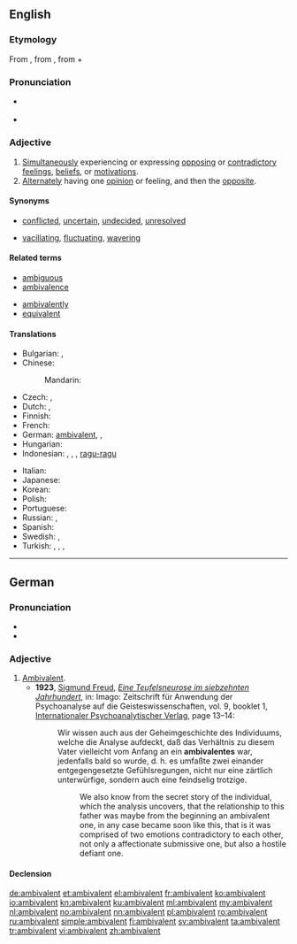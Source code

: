 ==English==
{{was wotd|2008|March|21}}

===Etymology===
From {{term|ambivalence|lang=en}}, from {{etyl|de|en}} {{term|Ambivalenz|lang=de}}, from {{etyl|la|en}} {{term|ambi-||in two ways|lang=la}} + {{term/t|la|valeō||be strong}}

===Pronunciation===
* {{a|RP|US}} {{IPA|/æmˈbɪv.ə.lənt/}}
* {{audio|en-us-ambivalent.ogg|Audio (US)}}

===Adjective===
{{en-adj}}

# [[simultaneously|Simultaneously]] experiencing or expressing [[oppose|opposing]] or [[contradictory]] [[feeling]]s, [[belief]]s, or [[motivation]]s.
# [[alternate|Alternately]] having one [[opinion]] or feeling, and then the [[opposite]].

====Synonyms====
* {{sense|simultaneously experiencing or expressing opposing feelings}} [[conflicted]], [[uncertain]], [[undecided]], [[unresolved]]
* {{sense|alternately feeling opposing feelings}} [[vacillating]], [[fluctuating]], [[wavering]]

====Related terms====
{{rel-top|}}
* [[ambiguous]]
* [[ambivalence]]
{{rel-mid}}
* [[ambivalently]]
* [[equivalent]]
{{rel-bottom}}

====Translations====
{{trans-top|experiencing or expressing opposing feelings}}
* Bulgarian: {{t+|bg|двойствен}}, {{t+|bg|противоречив}}
* Chinese:
*: Mandarin: {{t+|cmn|矛盾|tr=máodùn|sc=Hani}}
* Czech: {{t|cs|ambivalentní}}, {{t|cs|rozporuplný|m}}
* Dutch: {{t+|nl|ambivalent}}, {{t+|nl|ambivalente}}
* Finnish: {{t+|fi|ristiriitainen}}
* French: {{t+|fr|ambivalent}}
* German: [[ambivalent#German|ambivalent]], {{t|de|doppelwertig}}, {{t|de|zwiespältig}}
* Hungarian: {{t+|hu|ambivalens}}
* Indonesian: {{t|id|ambivalen}}, {{t|id|ragu}}, {{t|id|bimbang}}, [[ragu|ragu-ragu]]
{{trans-mid}}
* Italian: {{t|it|ambivalente|m|f}}
* Japanese: {{t|ja|どっちつかず|tr=docchi-tsukazu}}
* Korean: {{t|ko|반대감정이 공존하는|sc=Hang|tr=bandaegamjeong-i gongjonhaneun}}
* Polish: {{t+|pl|ambiwalentny|m}}
* Portuguese: {{t|pt|ambivalente|m|f}}
* Russian: {{t+|ru|двойственный|tr=dvójstvennyj}}, {{t+|ru|противоречивый|tr=protivorečívyj}}
* Spanish: {{t+|es|ambivalente}}
* Swedish: {{t+|sv|ambivalent}}, {{t+|sv|kluven}}
* Turkish: {{t+|tr|ikircikli}}, {{t+|tr|ikircimli}}, {{t+|tr|kararsız}}, {{t+|tr|mütereddit}}
{{trans-bottom}}

----

==German==

===Pronunciation===
* {{IPA|/ʔambivaˈlɛnt/|lang=de}}
* {{audio|De-at-ambivalent.ogg|Audio (Austria)}}

===Adjective===
{{de-adj|ambivalenter|ambivalentesten}}

# [[ambivalent#English|Ambivalent]].
#* '''1923''', [[w:Sigmund Freud|Sigmund Freud]], ''[[s:de:Eine Teufelsneurose im siebzehnten Jahrhundert|Eine Teufelsneurose im siebzehnten Jahrhundert]]'', in: Imago: Zeitschrift für Anwendung der Psychoanalyse auf die Geisteswissenschaften, vol. 9, booklet 1, [[w:de:Internationaler Psychoanalytischer Verlag|Internationaler Psychoanalytischer Verlag]], page 13–14:
#*: Wir wissen auch aus der Geheimgeschichte des Individuums, welche die Analyse aufdeckt, daß das Verhältnis zu diesem Vater vielleicht vom Anfang an ein '''ambivalentes''' war, jedenfalls bald so wurde, d. h. es umfaßte zwei einander entgegengesetzte Gefühlsregungen, nicht nur eine zärtlich unterwürfige, sondern auch eine feindselig trotzige.
#*:: We also know from the secret story of the individual, which the analysis uncovers, that the relationship to this father was maybe from the beginning an ambivalent one, in any case became soon like this, that is it was comprised of two emotions contradictory to each other, not only a affectionate submissive one, but also a hostile defiant one.

====Declension====
{{de-decl-adj|ambivalent|ambivalenter|ambivalentst}}

[[de:ambivalent]]
[[et:ambivalent]]
[[el:ambivalent]]
[[fr:ambivalent]]
[[ko:ambivalent]]
[[io:ambivalent]]
[[kn:ambivalent]]
[[ku:ambivalent]]
[[ml:ambivalent]]
[[my:ambivalent]]
[[nl:ambivalent]]
[[no:ambivalent]]
[[nn:ambivalent]]
[[pl:ambivalent]]
[[ro:ambivalent]]
[[ru:ambivalent]]
[[simple:ambivalent]]
[[fi:ambivalent]]
[[sv:ambivalent]]
[[ta:ambivalent]]
[[tr:ambivalent]]
[[vi:ambivalent]]
[[zh:ambivalent]]